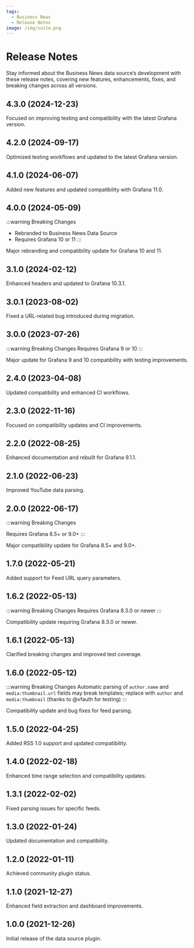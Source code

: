 ```yaml
---
tags:
  - Business News
  - Release Notes
image: /img/suite.png
---
```



# Release Notes

Stay informed about the Business News data source’s development with these release notes, covering new features, enhancements, fixes, and breaking changes across all versions.

## 4.3.0 (2024-12-23)

Focused on improving testing and compatibility with the latest Grafana version.

## 4.2.0 (2024-09-17)

Optimized testing workflows and updated to the latest Grafana version.

## 4.1.0 (2024-06-07)

Added new features and updated compatibility with Grafana 11.0.

## 4.0.0 (2024-05-09)

:::warning Breaking Changes

- Rebranded to Business News Data Source
- Requires Grafana 10 or 11
  :::

Major rebranding and compatibility update for Grafana 10 and 11.

## 3.1.0 (2024-02-12)

Enhanced headers and updated to Grafana 10.3.1.

## 3.0.1 (2023-08-02)

Fixed a URL-related bug introduced during migration.

## 3.0.0 (2023-07-26)

:::warning Breaking Changes
Requires Grafana 9 or 10
:::

Major update for Grafana 9 and 10 compatibility with testing improvements.

## 2.4.0 (2023-04-08)

Updated compatibility and enhanced CI workflows.

<BlogPost id="rss-datasource-2.4.0-20230408" />

## 2.3.0 (2022-11-16)

Focused on compatibility updates and CI improvements.

## 2.2.0 (2022-08-25)

Enhanced documentation and rebuilt for Grafana 9.1.1.

## 2.1.0 (2022-06-23)

Improved YouTube data parsing.

## 2.0.0 (2022-06-17)

:::warning Breaking Changes

Requires Grafana 8.5+ or 9.0+
:::

Major compatibility update for Grafana 8.5+ and 9.0+.

## 1.7.0 (2022-05-21)

Added support for Feed URL query parameters.

## 1.6.2 (2022-05-13)

:::warning Breaking Changes
Requires Grafana 8.3.0 or newer
:::

Compatibility update requiring Grafana 8.3.0 or newer.

## 1.6.1 (2022-05-13)

Clarified breaking changes and improved test coverage.

## 1.6.0 (2022-05-12)

:::warning Breaking Changes
Automatic parsing of `author.name` and `media:thumbnail.url` fields may break templates; replace with `author` and `media:thumbnail` (thanks to @vfauth for testing)
:::

Compatibility update and bug fixes for feed parsing.

## 1.5.0 (2022-04-25)

Added RSS 1.0 support and updated compatibility.

## 1.4.0 (2022-02-18)

Enhanced time range selection and compatibility updates.

## 1.3.1 (2022-02-02)

Fixed parsing issues for specific feeds.

## 1.3.0 (2022-01-24)

Updated documentation and compatibility.

## 1.2.0 (2022-01-11)

Achieved community plugin status.

## 1.1.0 (2021-12-27)

Enhanced field extraction and dashboard improvements.

## 1.0.0 (2021-12-26)

Initial release of the data source plugin.
